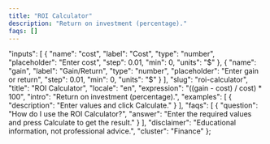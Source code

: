 ```yaml
---
title: "ROI Calculator"
description: "Return on investment (percentage)."
faqs: []
---
```


<!-- Migrated from V035. Original file: roi-calculator.mdx -->


  "inputs": [
    {
      "name": "cost",
      "label": "Cost",
      "type": "number",
      "placeholder": "Enter cost",
      "step": 0.01,
      "min": 0,
      "units": "$"
    },
    {
      "name": "gain",
      "label": "Gain/Return",
      "type": "number",
      "placeholder": "Enter gain or return",
      "step": 0.01,
      "min": 0,
      "units": "$"
    }
  ],
  "slug": "roi-calculator",
  "title": "ROI Calculator",
  "locale": "en",
  "expression": "((gain - cost) / cost) * 100",
  "intro": "Return on investment (percentage).",
  "examples": [
    {
      "description": "Enter values and click Calculate."
    }
  ],
  "faqs": [
    {
      "question": "How do I use the ROI Calculator?",
      "answer": "Enter the required values and press Calculate to get the result."
    }
  ],
  "disclaimer": "Educational information, not professional advice.",
  "cluster": "Finance"
};

<Calculator schema={schema} />

